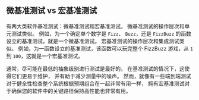 ## 微基准测试 vs 宏基准测试

有两大类软件基准测试：微基准测试和宏基准测试。
微基准测试的操作层次和单元测试类似。
例如，为一个确定单个数字是 `Fizz`、 `Buzz`，还是 `FizzBuzz` 的函数设立的基准测试，就是一个微基准测试。
宏基准测试的操作层次和集成测试类似。
例如，为一函数设立的基准测试，该函数可以玩完整个 FizzBuzz 游戏，从 `1` 到 `100`，这就是一个宏基准测试。

通常，尽可能在最低的抽象级别进行测试是最好的。
在基准测试的情况下，这使得它们更易于维护，
并有助于减少测量中的噪声。
然而，就像有一些端到端测试对于健全性检查整个系统根据预期组合在一起非常有用一样，
拥有宏基准测试对于确保您的软件中的关键路径保持高性能也非常有用。